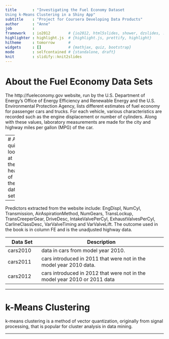 ```yaml
---
title       : "Investigating the Fuel Economy Dataset 
Using k-Means Clustering in a Shiny App"
subtitle    : "Project for Coursera Developing Data Products"
author      : "Anne"
job         : 
framework   : io2012        # {io2012, html5slides, shower, dzslides, ...}
highlighter : highlight.js  # {highlight.js, prettify, highlight}
hitheme     : tomorrow      # 
widgets     : []            # {mathjax, quiz, bootstrap}
mode        : selfcontained # {standalone, draft}
knit        : slidify::knit2slides
---
```


# About the Fuel Economy Data Sets

The http://fueleconomy.gov website, run by the U.S. Department of Energy's Office of Energy Efficiency and Renewable Energy and the U.S. Environmental Protection Agency, lists different estimates of fuel economy for passenger cars and trucks. For each vehicle, various characteristics are recorded such as the engine displacement or number of cylinders. Along with these values, laboratory measurements are made for the city and highway miles per gallon (MPG) of the car.

---
# A quick look at the head of the data set
```r
data(FuelEconomy)
head(cars2012)
```

---

Predictors extracted from the website include: EngDispl, NumCyl, Transmission, AirAspirationMethod, NumGears, TransLockup, TransCreeperGear, DriveDesc, IntakeValvePerCyl, ExhaustValvesPerCyl, CarlineClassDesc, VarValveTiming and VarValveLift. The outcome used in the book is in column FE and is the unadjusted highway data.

Data Set | Description
---------|--------------------------------
cars2010 | data in cars from model year 2010.
cars2011 | cars introduced in 2011 that were not in the model year 2010 data.
cars2012 |cars introduced in 2012 that were not in the model year 2010 or 2011 data

---

# k-Means Clustering

k-means clustering is a method of vector quantization, originally from signal processing, that is popular for cluster analysis in data mining. 

---
